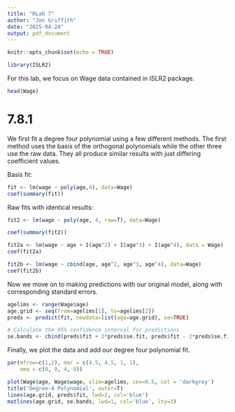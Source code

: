 ```yaml
---
title: "RLab 7"
author: "Jon Griffith"
date: "2025-04-24"
output: pdf_document
---
```


```r
knitr::opts_chunk$set(echo = TRUE)
```

```r
library(ISLR2)
```

For this lab, we focus on Wage data contained in ISLR2 package.

```r
head(Wage)
```

# 7.8.1

We first fit a degree four polynomial using a few different methods. The first method uses the basis of the orthogonal polynomials while the other three use the raw data. They all produce similar results with just differing coefficient values.

Basis fit:

```r
fit <- lm(wage ~ poly(age,4), data=Wage)
coef(summary(fit))
```

Raw fits with identical results:

```r
fit2 <- lm(wage ~ poly(age, 4, raw=T), data=Wage)

coef(summary(fit2))
```

```r
fit2a <- lm(wage ~ age + I(age^2) + I(age^3) + I(age^4), data = Wage)
coef(fit2a)
```

```r
fit2b <- lm(wage ~ cbind(age, age^2, age^3, age^4), data=Wage)
coef(fit2b)
```

Now we move on to making predictions with our original model, along with corresponding standard errors.

```r
agelims <- range(Wage$age)
age.grid <- seq(from=agelims[1], to=agelims[2])
preds <- predict(fit, newdata=list(age=age.grid), se=TRUE)

# Calculate the 95% confidence interval for predictions
se.bands <- cbind(preds$fit + 2*preds$se.fit, preds$fit - 2*preds$se.fit)
```

Finally, we plot the data and add our degree four polynomial fit.

```r
par(mfrow=c(1,2), mar = c(4.5, 4.5, 1, 1),
    oma = c(0, 0, 4, 0))

plot(Wage$age, Wage$wage, xlim=agelims, cex=0.5, col = 'darkgrey')
title('Degree-4 Polynomial', outer=T)
lines(age.grid, preds$fit, lwd=2, col='blue')
matlines(age.grid, se.bands, lwd=1, col='blue', lty=3)
```










































